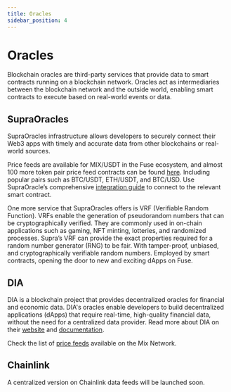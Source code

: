 ```yaml
---
title: Oracles
sidebar_position: 4
---
```



# Oracles

Blockchain oracles are third-party services that provide data to smart contracts running on a blockchain network. Oracles act as intermediaries between the blockchain network and the outside world, enabling smart contracts to execute based on real-world events or data.

## SupraOracles

SupraOracles infrastructure allows developers to securely connect their Web3 apps with timely and accurate data from other blockchains or real-world sources.

Price feeds are available for MIX/USDT in the Fuse ecosystem, and almost 100 more token pair price feed contracts can be found [here](https://supraoracles.com/docs/price-feeds/decentralized/trading-pairs-decentralized/). Including popular pairs such as BTC/USDT, ETH/USDT, and BTC/USD. Use SupraOracle’s comprehensive [integration guide](https://supraoracles.com/docs/price-feeds/decentralized) to connect to the relevant smart contract. 

One more service that SupraOracles offers is VRF (Verifiable Random Function). VRFs enable the generation of pseudorandom numbers that can be cryptographically verified. They are commonly used in on-chain applications such as gaming, NFT minting, lotteries, and randomized processes. Supra’s VRF can provide the exact properties required for a random number generator (RNG) to be fair. With tamper-proof, unbiased, and cryptographically verifiable random numbers. Employed by smart contracts, opening the door to new and exciting dApps on Fuse. 

## DIA

DIA is a blockchain project that provides decentralized oracles for financial and economic data. DIA's oracles enable developers to build decentralized applications (dApps) that require real-time, high-quality financial data, without the need for a centralized data provider. Read more about DIA on their [website](https://www.diadata.org/) and [documentation](https://docs.diadata.org/).

Check the list of [price feeds](https://docs.diadata.org/documentation/oracle-documentation/deployed-contracts#fuse) available on the Mix Network.

## Chainlink

A centralized version on Chainlink data feeds will be launched soon.
